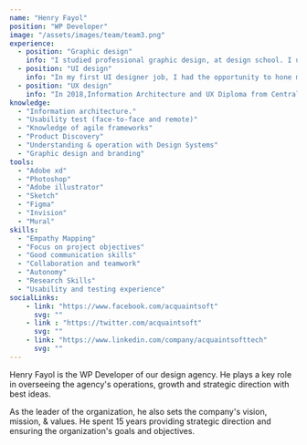 ```yaml
---
name: "Henry Fayol"
position: "WP Developer"
image: "/assets/images/team/team3.png"
experience:
  - position: "Graphic design"
    info: "I studied professional graphic design, at design school. I understand the design as great communication tool that generates great value direct communication."
  - position: "UI design"
    info: "In my first UI designer job, I had the opportunity to hone my digital product creation skills & the learn from working under agile methodologies."
  - position: "UX design"
    info: "In 2018,Information Architecture and UX Diploma from Central University, to the improve my UX design skills. Since then I have also been involved in UX."
knowledge:
  - "Information architecture."
  - "Usability test (face-to-face and remote)"
  - "Knowledge of agile frameworks"
  - "Product Discovery"
  - "Understanding & operation with Design Systems"
  - "Graphic design and branding"
tools:
  - "Adobe xd"
  - "Photoshop"
  - "Adobe illustrator"
  - "Sketch"
  - "Figma"
  - "Invision"
  - "Mural"
skills:
  - "Empathy Mapping"
  - "Focus on project objectives"
  - "Good communication skills"
  - "Collaboration and teamwork"
  - "Autonomy"
  - "Research Skills"
  - "Usability and testing experience"
socialLinks: 
    - link: "https://www.facebook.com/acquaintsoft"
      svg: ""
    - link : "https://twitter.com/acquaintsoft"
      svg: ""
    - link: "https://www.linkedin.com/company/acquaintsofttech"
      svg: ""
---
```


Henry Fayol is the WP Developer of our design agency. He plays a key role in overseeing the agency's operations, growth and strategic direction with best ideas.

As the leader of the organization, he also sets the company's vision, mission, & values. He spent 15 years providing strategic direction and ensuring the organization's goals and objectives.